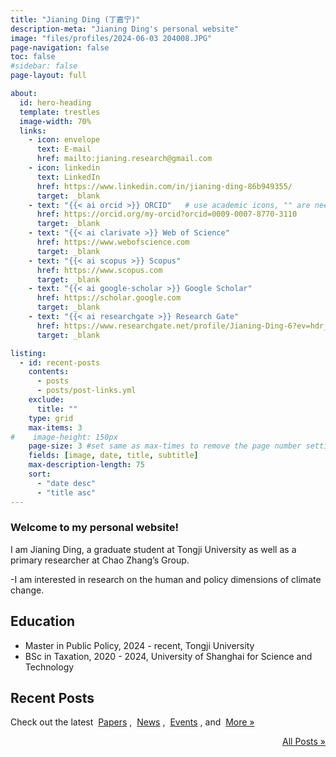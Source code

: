 ```yaml
---
title: "Jianing Ding (丁嘉宁)"
description-meta: "Jianing Ding's personal website"
image: "files/profiles/2024-06-03 204008.JPG"
page-navigation: false
toc: false
#sidebar: false
page-layout: full

about:
  id: hero-heading
  template: trestles
  image-width: 70%
  links:
    - icon: envelope
      text: E-mail
      href: mailto:jianing.research@gmail.com    
    - icon: linkedin
      text: LinkedIn
      href: https://www.linkedin.com/in/jianing-ding-86b949355/
      target: _blank
    - text: "{{< ai orcid >}} ORCID"   # use academic icons, "" are needed, you also need to install the fontawesome extension
      href: https://orcid.org/my-orcid?orcid=0009-0007-8770-3110
      target: _blank
    - text: "{{< ai clarivate >}} Web of Science"
      href: https://www.webofscience.com  
      target: _blank
    - text: "{{< ai scopus >}} Scopus"
      href: https://www.scopus.com
      target: _blank
    - text: "{{< ai google-scholar >}} Google Scholar"
      href: https://scholar.google.com
      target: _blank
    - text: "{{< ai researchgate >}} Research Gate"
      href: https://www.researchgate.net/profile/Jianing-Ding-6?ev=hdr_xprf
      target: _blank

listing:
  - id: recent-posts
    contents: 
      - posts
      - posts/post-links.yml
    exclude:
      title: ""
    type: grid
    max-items: 3
#    image-height: 150px
    page-size: 3 #set same as max-times to remove the page number setting
    fields: [image, date, title, subtitle]
    max-description-length: 75
    sort: 
      - "date desc"
      - "title asc"
---
```


:::{#hero-heading}

### Welcome to my personal website!
I am Jianing Ding, a graduate student at Tongji University as well as a primary researcher at Chao Zhang’s Group.

-I am interested in research on the human and policy dimensions of climate change. 

## Education

- Master in Public Policy, 2024 - recent, Tongji University
- BSc in Taxation, 2020 - 2024, University of Shanghai for Science and Technology

:::

## Recent Posts
Check out the latest &nbsp;[Papers](posts.qmd#category=paper)&nbsp;, &nbsp;[News](posts.qmd#category=news)&nbsp;, &nbsp;[Events](posts.qmd#category=event)&nbsp;, and &nbsp;[More »](/posts.qmd)

:::{#recent-posts}
:::

<p align="right">[All Posts »](/posts.qmd)</p>